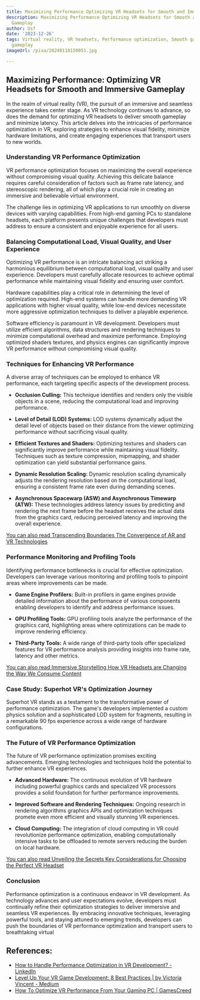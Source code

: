```yaml
---
title: Maximizing Performance Optimizing VR Headsets for Smooth and Immersive Gameplay
description: Maximizing Performance Optimizing VR Headsets for Smooth and Immersive
  Gameplay
author: Usf
date: '2023-12-26'
tags: Virtual reality, VR headsets, Performance optimization, Smooth gameplay, Immersive
  gameplay
imageUrl: /pixa/20240118150051.jpg

---
```

## Maximizing Performance: Optimizing VR Headsets for Smooth and Immersive Gameplay

In the realm of virtual reality (VR), the pursuit  of an immersive and seamless experience takes center stage. As VR technology continues to  advance, so does the demand  for optimizing VR  headsets to deliver smooth gameplay and minimize latency. This  article delves into the intricacies of performance optimization in VR, exploring strategies to enhance visual fidelity, minimize hardware limitations, and create engaging experiences that transport users to new worlds.

### Understanding VR Performance Optimization

VR performance optimization focuses on maximizing the overall experience without compromising visual quality. Achieving this delicate balance requires careful  consideration  of factors such as frame rate latency, and stereoscopic rendering, all  of which play a crucial  role in creating an immersive and  believable virtual environment.

The  challenge lies in optimizing VR applications to run smoothly on diverse devices with varying capabilities. From high-end gaming  PCs to  standalone headsets,  each platform presents unique challenges that developers must address to ensure a consistent and  enjoyable experience  for all users.

### Balancing Computational Load, Visual Quality, and User Experience

Optimizing VR performance is  an intricate balancing act striking a harmonious equilibrium between computational load, visual quality  and user experience. Developers must carefully allocate resources to achieve optimal performance while maintaining visual fidelity and ensuring user comfort.

Hardware capabilities play a critical role in determining the level of optimization required. High-end  systems can handle more demanding VR applications with higher visual quality, while low-end devices necessitate more aggressive optimization techniques to  deliver a playable experience.

Software  efficiency is paramount in VR development. Developers must utilize efficient algorithms, data structures  and rendering techniques  to minimize computational overhead and maximize performance. Employing optimized shaders textures, and physics engines can significantly improve  VR performance without compromising visual quality.

### Techniques for Enhancing VR Performance

A diverse array of techniques can be employed to enhance VR performance,  each targeting specific aspects of the development process.

- **Occlusion Culling:** This technique identifies and renders only the visible objects in a scene,  reducing  the computational load and improving performance.

- **Level of Detail (LOD) Systems:**  LOD systems dynamically  adjust the detail level of objects based on their distance from the viewer optimizing performance  without sacrificing visual quality.

- **Efficient  Textures and Shaders:** Optimizing textures and  shaders can  significantly improve performance while maintaining visual fidelity. Techniques such as texture compression, mipmapping, and shader optimization can yield substantial performance gains.

- **Dynamic Resolution Scaling:** Dynamic resolution scaling dynamically adjusts the rendering resolution based on the computational load, ensuring a consistent frame rate even during demanding scenes.

- **Asynchronous Spacewarp (ASW) and Asynchronous  Timewarp (ATW):** These technologies  address latency issues by predicting and  rendering the next frame before  the  headset receives the actual data from the graphics card, reducing perceived  latency and improving the overall experience.

[You can also  read Transcending Boundaries The Convergence of AR and VR Technologies](Transcending%20Boundaries%20The%20Convergence%20of%20AR%20and%20VR%20Technologies)


### Performance Monitoring and Profiling Tools

Identifying performance bottlenecks is  crucial for effective optimization. Developers can leverage various monitoring  and profiling tools to pinpoint areas where improvements can be made.

-  **Game Engine Profilers:** Built-in profilers in  game engines provide  detailed  information about the performance of various components enabling  developers to identify and address performance issues.

- **GPU Profiling Tools:** GPU profiling  tools analyze the performance of the graphics card, highlighting areas where  optimizations  can be made to  improve rendering efficiency.

- **Third-Party Tools:** A wide range of third-party tools  offer specialized features  for VR performance analysis providing insights into frame rate, latency and other metrics.

[You can also read  Immersive Storytelling How VR Headsets are Changing  the Way We Consume Content](Immersive%20Storytelling%20How%20VR%20Headsets%20are%20Changing%20the%20Way%20We%20Consume%20Content)


### Case Study:  Superhot VR's  Optimization Journey

Superhot VR stands as  a testament to the transformative power  of performance optimization. The  game's developers  implemented  a custom physics solution  and a sophisticated LOD system for fragments,  resulting in a  remarkable 90 fps experience across a wide  range of hardware configurations.

###  The Future of VR Performance Optimization

The future of VR performance optimization promises exciting  advancements. Emerging technologies and techniques hold the potential to further enhance VR experiences.

- **Advanced Hardware:** The continuous evolution of  VR hardware including powerful  graphics cards and specialized VR processors provides a solid foundation for further performance improvements.

- **Improved  Software and Rendering  Techniques:** Ongoing research in rendering algorithms graphics APIs and optimization techniques promete even more efficient  and visually stunning VR experiences.

- **Cloud  Computing:** The integration of  cloud computing in VR could revolutionize performance optimization,  enabling computationally intensive tasks to be offloaded to remote servers reducing the burden on local hardware.

[You can also read Unveiling the Secrets Key Considerations for Choosing the Perfect VR Headset](Unveiling%20the%20Secrets%20Key%20Considerations%20for%20Choosing%20the%20Perfect%20VR%20Headset)


### Conclusion

Performance optimization is a continuous endeavor in  VR development. As technology advances and user expectations evolve, developers  must continually refine their optimization strategies to deliver  immersive and seamless VR experiences. By embracing innovative techniques, leveraging powerful tools, and staying attuned to emerging trends, developers can push the boundaries of VR performance  optimization and transport users to breathtaking virtual

## References:
- [How to Handle Performance Optimization in VR Development? - LinkedIn](https://www.linkedin.com/pulse/how-handle-performance-optimization-vr-development-znanye)
- [Level Up Your VR Game Development: 8 Best Practices | by Victoria Vincent - Medium](https://medium.com/@devstree.ca/level-up-your-vr-game-development-8-best-practices-feb1b7aea964)
- [How To Optimize VR Performance From Your Gaming PC | GamesCreed](https://www.gamescreed.com/blogs/how-to-optimize-vr-performance-from-your-gaming-pc/)
